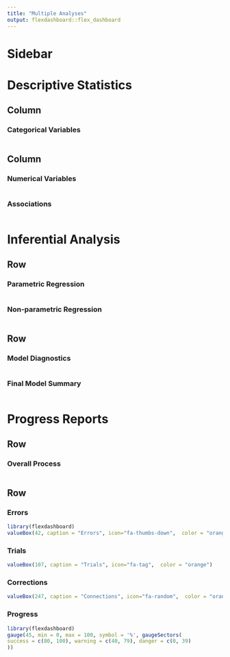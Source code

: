 ```yaml
---
title: "Multiple Analyses"
output: flexdashboard::flex_dashboard
---
```


Sidebar {.sidebar data-width=200}
==================================




Descriptive Statistics
=====================================  
    
Column {data-width=600}
-------------------------------------
    
### Categorical Variables
    
```r

```
   
Column {data-width=400}
-------------------------------------
   
### Numerical Variables

```r
```   
 
### Associations
    
```r
```

Inferential Analysis {data-orientation=rows}
=====================================     
   
Row {data-height=600 .tabset .tabset-fade}
-------------------------------------

### Parametric Regression

```r
```

### Non-parametric Regression

```r
```

Row {data-height=200}
-------------------------------------
   
### Model Diagnostics

```r
```   
    
### Final Model Summary
```r
```



Progress Reports {data-orientation=rows}
===================================== 


Row {data-height=600}
-----------------------------------
### Overall Process

```r
```

Row {data-height=200}
-------------------------------------
   
    
### Errors

```r
library(flexdashboard)
valueBox(42, caption = "Errors", icon="fa-thumbs-down",  color = "orange")
```

### Trials

```r
valueBox(107, caption = "Trials", icon="fa-tag",  color = "orange")
```

### Corrections

```r
valueBox(247, caption = "Connections", icon="fa-random",  color = "orange")
```

### Progress

```r
library(flexdashboard)
gauge(45, min = 0, max = 100, symbol = '%', gaugeSectors(
success = c(80, 100), warning = c(40, 79), danger = c(0, 39)
))
```
